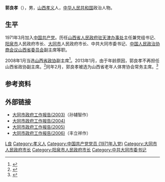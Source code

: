 {{Infobox_officeholder
| name = 郭良孝
| image name =
| width =
| now = 
| period =
| different name = 
| Sex =男 
| Native place =[[山西省|山西省]][[孝义市|孝义市]]
| place of birth ={{PRC}}[[山西省|山西省]][[孝义市|孝义市]]
| date of birth = {{birth date and age|1952|1|2}}
| nationality ={{PRC}}
| spouse =
| relatives =
| party ={{CPC|19px}} 
| educate =
| past =
* [[山西专用设备厂|山西专用设备厂]]工人、干部<br /><span style="color: blue;">(1969年11月 - 1973年3月)</span>
* 共青团[[太原市|太原市]]委副书记<br /><span style="color: blue;">(1973年3月 - 1979年1月)</span>
* 共青团山西省委常委、青工部部长<br /><span style="color: blue;">(1979年1月 - 1983年8月)</span>
* [[中国青年政治学院|中国青年政治学院]]学习<br /><span style="color: blue;">(1983年8月 - 1985年8月)</span>
* 共青团山西省委常委、秘书长<br /><span style="color: blue;">(1985年8月 - 1986年8月)</span>
* 共青团山西省委副书记、党组成员<br /><span style="color: blue;">(1986年8月 - 1991年4月)</span>
* 共青团山西省委副书记、党组副书记<br /><span style="color: blue;">(1991年4月 - 1992年3月)</span>
* 山西省政府驻[[天津|天津]]办事处主任（期间1993年2月至1993年7月[[中央党校|中央党校]]进修班学习）<br /><span style="color: blue;">(1992年3月 - 1993年8月)</span>
* 山西省政府驻天津办事处主任、党组书记<br /><span style="color: blue;">(1993年8月 - 1995年1月)</span>
* [[阳泉市|阳泉市]]委副书记（期间1995年8月至1997年12月中央党校函授学院政法专业学习）<br /><span style="color: blue;">(1995年1月 - 1998年4月)</span>
* 阳泉市委副书记、市长<br /><span style="color: blue;">(1998年4月 - 2003年6月)</span>
* 大同市委副书记、市政府代市长<br /><span style="color: blue;">(2003年6月 - 2003年7月)</span>
* 市委副书记、市政府代市长、党组书记<br /><span style="color: blue;">(2003年7月 - 2003年8月)</span>
* 大同市委副书记、市长、党组书记<br /><span style="color: blue;">(2003年8月 - 2006年2月)</span>
* 中共大同市委书记<br /><span style="color: blue;">(2006年2月 - 2008年1月)</span>
* 山西省政协副主席<br /><span style="color: blue;">(2008年1月 - 2013年1月)</span>
}}

'''郭良孝'''（{{bd|1952年|1月2日|catIdx=G郭}}），男，[[山西省|山西]][[孝义市|孝义]]人，[[中华人民共和国|中华人民共和国]]政治人物。

== 生平 ==
1971年3月加入[[中国共产党|中国共产党]]。历任[[山西省人民政府|山西省人民政府驻天津办事处]]主任兼党组书记、[[阳泉市|阳泉市]]人民政府市长、[[大同市|大同市]]人民政府市长、中共大同市委书记、[[中国人民政治协商会议山西省委员会|中国人民政治协商会议山西省委员会]]副主席等职。

2008年1月当选[[山西省政协|山西省政协]]副主席<ref>{{cite news|title=金银焕当选山西省政协主席 郭良孝等8人当选副主席|url=http://www.sx.chinanews.com/2008-01-21/1/58742.html|accessdate=2012-02-29|newspaper=中新网|date=2008-01-21|archive-date=2014-10-22|archive-url=https://web.archive.org/web/20141022153803/http://www.sx.chinanews.com/2008-01-21/1/58742.html|dead-url=no}}</ref>。2013年1月，由于年龄原因，郭良孝不再担任山西省政协副主席。<ref>{{cite news|title=山西省政协换届 薛延忠当选主席（图）|url=http://roll.sohu.com/20130129/n364912745.shtml|accessdate=2013-05-26|newspaper=山西新闻网|date=2013-01-29|archive-date=2016-03-04|archive-url=https://web.archive.org/web/20160304212438/http://roll.sohu.com/20130129/n364912745.shtml|dead-url=no}}</ref>同年2月，郭良孝被选为山西省老年人体育协会常务主席。<ref>{{cite news|title=省老年体协召开工作会|url=http://www.sxsport.gov.cn/show_hdr.php?xname=6QR8D11&dname=JQH2B11&xpos=11791|accessdate=2014-10-16|newspaper=山西省体育局|date=2013-02-26}}{{Dead link|date=2018年6月 |bot=InternetArchiveBot |fix-attempted=no }}</ref>

== 参考资料 ==
{{reflist}}

== 外部链接 ==
* [https://web.archive.org/web/20150924101137/http://www.shanxigov.cn/n16/n8319541/n8319612/n8321693/n8321828/8394212.html 大同市政府工作报告(2003)]（孙辅智作）
* [https://web.archive.org/web/20150924101141/http://www.shanxigov.cn/n16/n8319541/n8319612/n8321693/n8321828/8394217.html 大同市政府工作报告(2004)]
* [https://web.archive.org/web/20150924101145/http://www.shanxigov.cn/n16/n8319541/n8319612/n8321693/n8321828/8394222.html 大同市政府工作报告(2005)]
* [https://web.archive.org/web/20150924101155/http://www.shanxigov.cn/n16/n8319541/n8319612/n8321693/n8321828/8394227.html 大同市政府工作报告(2006)]（丰立祥作）

{{start box}}
{{s-gov|prc}}
{{s-before|[[孙辅智|孙辅智]]}}
{{s-title|[[大同市人民政府|大同市人民政府]]市长|2003年6月 - 2006年3月}}
{{s-after|[[丰立祥|丰立祥]]}}
{{s-ppo|cpc}}
{{s-before|[[来玉龙|来玉龙]]}}
{{s-title|[[中国共产党大同市委员会|中国共产党大同市委员会]]书记|2006年2月 - 2008年1月}}
{{s-after|[[丰立祥|丰立祥]]}}
{{end box}}

{{大同市市长}}

{{Authority control}}
{{DEFAULTSORT:Guo Liangxiao}}
[[Category:郭姓|L良]]
[[Category:孝义人|Category:孝义人]]
[[Category:中国共产党党员_(1971年入党)|Category:中国共产党党员 (1971年入党)]]
[[Category:大同市人民政府市长|Category:大同市人民政府市长]]
[[Category:阳泉市人民政府市长|Category:阳泉市人民政府市长]]
[[Category:中共大同市委书记|Category:中共大同市委书记]]